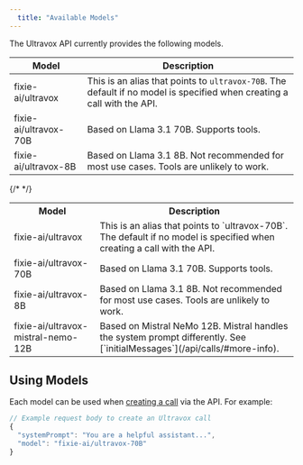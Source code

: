```yaml
---
  title: "Available Models"
---
```


The Ultravox API currently provides the following models.

| Model | Description |
|---|---|
|fixie-ai/ultravox| This is an alias that points to `ultravox-70B`. The default if no model is specified when creating a call with the API. |
|fixie-ai/ultravox-70B  | Based on Llama 3.1 70B. Supports tools. |
|fixie-ai/ultravox-8B| Based on Llama 3.1 8B. Not recommended for most use cases. Tools are unlikely to work. |

<table className="">
    <tr className="">
        <th className="w-1/2">Model</th>
        <th className="w-1/2">Description</th>
    </tr>
    <tr>
        <td className="font-mono">fixie-ai/ultravox</td>
        <td>This is an alias that points to `ultravox-70B`. The default if no model is specified when creating a call with the API.</td>
    </tr>
    <tr>
        <td className="font-mono">fixie-ai/ultravox-70B</td>
        <td>Based on Llama 3.1 70B. Supports tools.</td>
    </tr>
    <tr>
        <td className="font-mono">fixie-ai/ultravox-8B</td>
        <td>Based on Llama 3.1 8B. Not recommended for most use cases. Tools are unlikely to work.</td>
    </tr>
    {/* <tr>
        <td class="font-mono">fixie-ai/ultravox-mistral-nemo-12B</td>
        <td>Based on Mistral NeMo 12B. Mistral handles the system prompt differently. See [`initialMessages`](/api/calls/#more-info).</td>
    </tr>    */}
</table>

## Using Models
Each model can be used when [creating a call](./api/calls/#create-call) via the API. For example:

```javascript
// Example request body to create an Ultravox call
{
  "systemPrompt": "You are a helpful assistant...",
  "model": "fixie-ai/ultravox-70B"
}
```